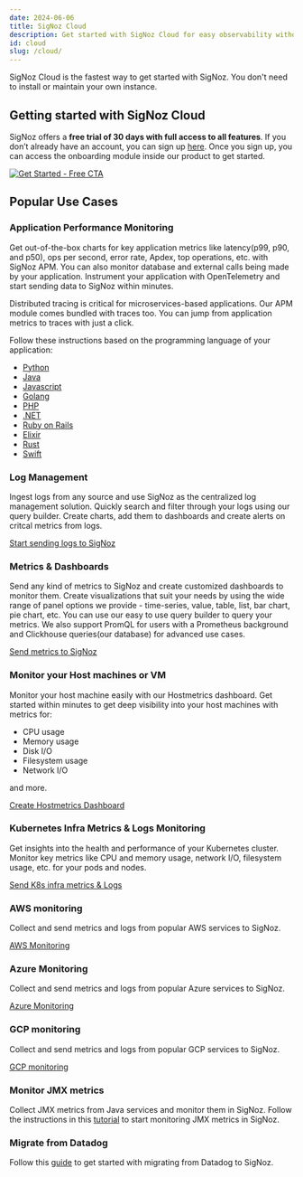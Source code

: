 ```yaml
---
date: 2024-06-06
title: SigNoz Cloud
description: Get started with SigNoz Cloud for easy observability without installation. Learn how to send traces, hostmetrics, Kubernetes metrics, and logs for comprehensive monitoring.
id: cloud
slug: /cloud/
---
```


SigNoz Cloud is the fastest way to get started with SigNoz. You don't need to install or maintain your own instance.

## Getting started with SigNoz Cloud

SigNoz offers a **free trial of 30 days with full access to all features**. If you don’t already have an account, you can sign up [here](https://signoz.io/teams/). Once you sign up, you can access the onboarding module inside our product to get started.

[![Get Started - Free CTA](/img/launch_week/try-signoz-cloud-blog-cta.png)](https://signoz.io/teams/)


## Popular Use Cases

### Application Performance Monitoring

Get out-of-the-box charts for key application metrics like latency(p99, p90, and p50), ops per second, error rate, Apdex, top operations, etc. with SigNoz APM. You can also monitor database and external calls being made by your application. Instrument your application with OpenTelemetry and start sending data to SigNoz within minutes.

Distributed tracing is critical for microservices-based applications. Our APM module comes bundled with traces too. You can jump from application metrics to traces with just a click.

Follow these instructions based on the programming language of your application:

- [Python](https://signoz.io/docs/instrumentation/python/)
- [Java](https://signoz.io/docs/instrumentation/java/)
- [Javascript](https://signoz.io/docs/instrumentation/javascript/)
- [Golang](https://signoz.io/docs/instrumentation/golang/)
- [PHP](https://signoz.io/docs/instrumentation/php/)
- [.NET](https://signoz.io/docs/instrumentation/dotnet/) 
- [Ruby on Rails](https://signoz.io/docs/instrumentation/ruby-on-rails/)
- [Elixir](https://signoz.io/docs/instrumentation/elixir/)
- [Rust](https://signoz.io/docs/instrumentation/rust/)
- [Swift](https://signoz.io/docs/instrumentation/swift/)

### Log Management

Ingest logs from any source and use SigNoz as the centralized log management solution. Quickly search and filter through your logs using our query builder. Create charts, add them to dashboards and create alerts on critcal metrics from logs.

[Start sending logs to SigNoz](https://signoz.io/docs/userguide/logs/)

### Metrics & Dashboards

Send any kind of metrics to SigNoz and create customized dashboards to monitor them. Create visualizations that suit your needs by using the wide range of panel options we provide - time-series, value, table, list, bar chart, pie chart, etc. You can use our easy to use query builder to query your metrics. We also support PromQL for users with a Prometheus background and Clickhouse queries(our database) for advanced use cases.

[Send metrics to SigNoz](https://signoz.io/docs/userguide/send-metrics-cloud/)

### Monitor your Host machines or VM

Monitor your host machine easily with our Hostmetrics dashboard. Get started within minutes to get deep visibility into your host machines with metrics for:

- CPU usage
- Memory usage
- Disk I/O
- Filesystem usage
- Network I/O

and more.

[Create Hostmetrics Dashboard](https://signoz.io/docs/userguide/hostmetrics/)

### Kubernetes Infra Metrics & Logs Monitoring

Get insights into the health and performance of your Kubernetes cluster. Monitor key metrics like CPU and memory usage, network I/O, filesystem usage, etc. for your pods and nodes.

[Send K8s infra metrics & Logs](https://signoz.io/docs/tutorial/kubernetes-infra-metrics/)


### AWS monitoring

Collect and send metrics and logs from popular AWS services to SigNoz. 

[AWS Monitoring](https://signoz.io/docs/ec2-monitoring/)

### Azure Monitoring

Collect and send metrics and logs from popular Azure services to SigNoz. 

[Azure Monitoring](https://signoz.io/docs/azure-monitoring/bootstrapping/)

### GCP monitoring

Collect and send metrics and logs from popular GCP services to SigNoz.

[GCP monitoring](https://signoz.io/docs/gcp-monitoring/bootstrapping/)


### Monitor JMX metrics

Collect JMX metrics from Java services and monitor them in SigNoz. Follow the instructions in this [tutorial](https://signoz.io/docs/tutorial/jmx-metrics/) to start monitoring JMX metrics in SigNoz.


### Migrate from Datadog

Follow this [guide](https://signoz.io/docs/migration/migrate-from-datadog/) to get started with migrating from Datadog to SigNoz.



